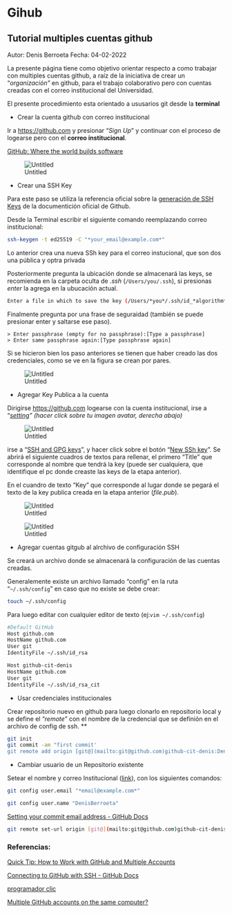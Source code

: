 
# Gihub {#github}

## Tutorial multiples cuentas github

Autor: Denis Berroeta
Fecha: 04-02-2022


La presente página tiene como objetivo orientar respecto a como trabajar con multiples cuentas github, a raíz de la iniciativa de crear un "*organización"* en github, para el trabajo colaborativo pero con cuentas creadas con el correo institucional del Universidad.

El presente procedimiento esta orientado a ususarios git desde la **terminal**

- Crear la cuenta github con correo institucional
    
Ir a [https://github.com](https://github.com/) y presionar "*Sign Up*"  y continuar con el proceso de logearse pero con el **correo institucional**.

[GitHub: Where the world builds software](https://github.com/)

![Untitled](images/Untitled.png)

- Crear una SSH Key
    
Para este paso se utiliza la referencia oficial sobre la [generación de SSH Keys](https://docs.github.com/en/authentication/connecting-to-github-with-ssh/generating-a-new-ssh-key-and-adding-it-to-the-ssh-agent) de la documentición oficial de Github. 

Desde la Terminal escribir el siguiente comando reemplazando correo institucional:

```bash
ssh-keygen -t ed25519 -C "*your_email@example.com*"
```

Lo anterior crea una nueva SSh key para el correo instucional, que son dos una pública y optra privada

Posteriormente pregunta la ubicación donde se almacenará las keys, se recomienda en la carpeta oculta de *.ssh* (`/Users/you/.ssh`), si presionas *enter* la agrega en la ubucación actual.

```bash
Enter a file in which to save the key (/Users/*you*/.ssh/id_*algorithm*): *[Press enter]* 
```

Finalmente pregunta por una frase de seguraidad (también se puede presionar enter y saltarse ese paso).

```
> Enter passphrase (empty for no passphrase):[Type a passphrase]
> Enter same passphrase again:[Type passphrase again]
```

Si se hicieron bien los paso anteriores se tienen que haber creado las dos credenciales, como se ve en la figura se crean por pares.

![Untitled](images/Untitled%201.png)
    
- Agregar Key Publica a la cuenta
    
Dirigirse [https://github.com](https://github.com/) logearse con la cuenta institucional, irse a "*[setting](https://github.com/settings/profile)" (hacer click sobre tu imagen avatar, derecha abajo)*

![Untitled](images/Untitled%202.png)

irse a "[SSH and GPG keys](https://github.com/settings/keys)", y hacer click sobre el botón "[New SSh key](https://github.com/settings/ssh/new)". Se abrirá el siguiente cuadros de textos para rellenar, el primero "Title" que corresponde al nombre que tendrá la key (puede ser cualquiera, que identifique el pc donde creaste las keys de la etapa anterior).

En el cuandro de texto "Key" que corresponde al lugar donde se pegará el texto de la key publica creada en la etapa anterior (*file.pub*).

![Untitled](images/Untitled%203.png)

![Untitled](images/Untitled%204.png)

- Agregar cuentas gitgub al alrchivo de configuración SSH

Se creará un archivo donde se almacenará la configuración de las cuentas creadas.

Generalemente existe un archivo llamado "config" en la ruta "`~/.ssh/config`" en caso que no existe se debe crear:

```bash
touch ~/.ssh/config
```

Para luego editar con cualquier editor de texto (ej:`vim ~/.ssh/config`)

```bash
#Default GitHub
Host github.com
HostName github.com
User git
IdentityFile ~/.ssh/id_rsa

Host github-cit-denis
HostName github.com
User git
IdentityFile ~/.ssh/id_rsa_cit
```

- Usar credenciales institucionales

Crear repositorio nuevo en github para luego clonarlo en repositorio local y se define el "*remote*" con el nombre de la credencial que se definión en el archivo de config de ssh. **

```bash
git init
git commit -am "first commit'
git remote add origin [git@](mailto:git@github.com)github-cit-denis:DenisBerroeta/Desnivel_Positivo.git
```

- Cambiar usuario de un Repositorio existente


Setear el nombre y correo Institucional ([link](https://docs.github.com/en/account-and-profile/setting-up-and-managing-your-github-user-account/managing-email-preferences/setting-your-commit-email-address#setting-your-email-address-for-a-single-repository)), con los siguientes comandos:

```bash
git config user.email "*email@example.com*"
```

```bash
git config user.name "DenisBerroeta"
```

[Setting your commit email address - GitHub Docs](https://docs.github.com/en/account-and-profile/setting-up-and-managing-your-github-user-account/managing-email-preferences/setting-your-commit-email-address#setting-your-email-address-for-a-single-repository)

```bash
git remote set-url origin [git@](mailto:git@github.com)github-cit-denis:DenisBerroeta/Desnivel_Positivo.git
```


### Referencias:

[Quick Tip: How to Work with GitHub and Multiple Accounts](https://code.tutsplus.com/tutorials/quick-tip-how-to-work-with-github-and-multiple-accounts--net-22574)

[Connecting to GitHub with SSH - GitHub Docs](https://docs.github.com/en/authentication/connecting-to-github-with-ssh)

[programador clic](https://programmerclick.com/article/8475165625/)

[Multiple GitHub accounts on the same computer?](https://stackoverflow.com/questions/3860112/multiple-github-accounts-on-the-same-computer)
